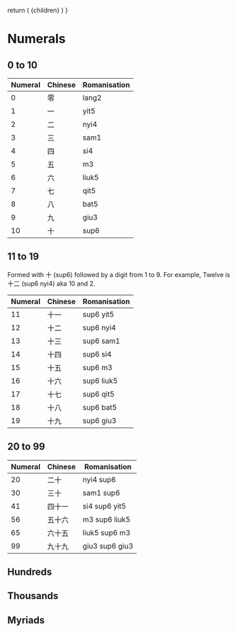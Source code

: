 
  return (
    <MDwrapper seoTitle="Numerals">
      {children}
    </MDwrapper>
  )
}

# Numerals

## 0 to 10

| Numeral | Chinese | Romanisation |
|---------|---------|--------------|
| 0       | 零      | lang2        |
| 1       | 一      | yit5         |
| 2       | 二      | nyi4         |
| 3       | 三      | sam1         |
| 4       | 四      | si4          |
| 5       | 五      | m3           |
| 6       | 六      | liuk5        |
| 7       | 七      | qit5         |
| 8       | 八      | bat5         |
| 9       | 九      | giu3         |
| 10      | 十      | sup6         |

## 11 to 19

Formed with 十 (sup6) followed by a digit from 1 to 9.
For example, Twelve is 十二 (sup6 nyi4) aka 10 and 2.

| Numeral | Chinese | Romanisation |
|---------|---------|--------------|
| 11      | 十一    | sup6 yit5    |
| 12      | 十二    | sup6 nyi4    |
| 13      | 十三    | sup6 sam1    |
| 14      | 十四    | sup6 si4     |
| 15      | 十五    | sup6 m3      |
| 16      | 十六    | sup6 liuk5   |
| 17      | 十七    | sup6 qit5    |
| 18      | 十八    | sup6 bat5    |
| 19      | 十九    | sup6 giu3    |

## 20 to 99

| Numeral | Chinese | Romanisation   |
|---------|---------|----------------|
| 20      | 二十    | nyi4 sup6      |
| 30      | 三十    | sam1 sup6      |
| 41      | 四十一  | si4 sup6 yit5  |
| 56      | 五十六  | m3 sup6 liuk5  |
| 65      | 六十五  | liuk5 sup6 m3  |
| 99      | 九十九  | giu3 sup6 giu3 |

## Hundreds

## Thousands

## Myriads